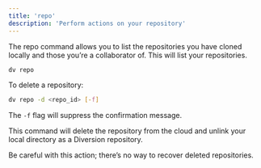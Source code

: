 ```yaml
---
title: 'repo'
description: 'Perform actions on your repository'
---
```


The repo command allows you to list the repositories you have cloned locally and those you’re a collaborator of. This will list your repositories.

```bash
dv repo
``` 

To delete a repository:

```bash
dv repo -d <repo_id> [-f]
```

The `-f` flag will suppress the confirmation message.

This command will delete the repository from the cloud and unlink your local directory as a Diversion repository.

Be careful with this action; there’s no way to recover deleted repositories.
